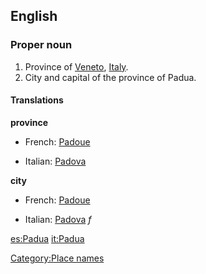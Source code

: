 ==English==
===Proper noun===
{{en-proper noun}}

#Province of [[Veneto]], [[Italy]].
#City and capital of the province of Padua.

====Translations====
'''province'''
{{top}}
*French: [[Padoue]]
{{mid}}
*Italian: [[Padova]]
{{bottom}}

'''city'''
{{top}}
*French: [[Padoue]]
{{mid}}
*Italian: [[Padova]] ''f''
{{bottom}}

[[Category:Place names]]

[[es:Padua]]
[[it:Padua]]